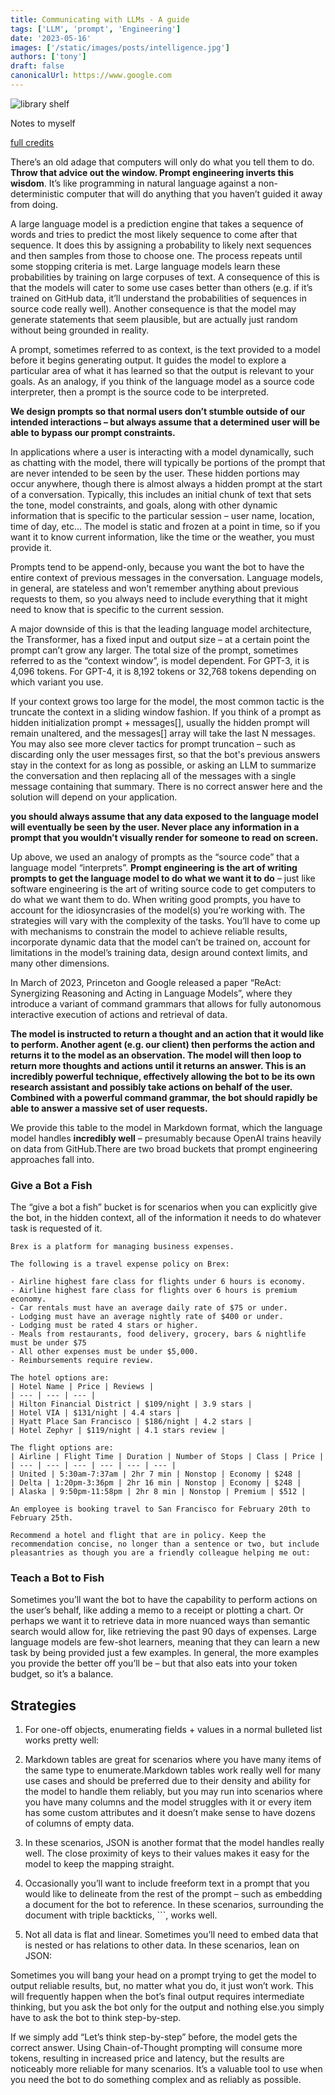 ```yaml
---
title: Communicating with LLMs - A guide
tags: ['LLM', 'prompt', 'Engineering']
date: '2023-05-16'
images: ['/static/images/posts/intelligence.jpg']
authors: ['tony']
draft: false
canonicalUrl: https://www.google.com
---
```


<Image
  className="w-full rounded-xl"
  alt="library shelf"
  src="/static/images/posts/intelligence.jpg"
  layout="responsive"
  width={450}
  height={250}
/>

<TOCInline toc={props.toc} asDisclosure toHeading={3} />

Notes to myself

[full credits](https://github.com/brexhq/prompt-engineering)

There’s an old adage that computers will only do what you tell them to do. **Throw that advice out the window. Prompt engineering inverts this wisdom**. It’s like programming in natural language against a non-deterministic computer that will do anything that you haven’t guided it away from doing.

A large language model is a prediction engine that takes a sequence of words and tries to predict the most likely sequence to come after that sequence. It does this by assigning a probability to likely next sequences and then samples from those to choose one. The process repeats until some stopping criteria is met.
Large language models learn these probabilities by training on large corpuses of text. A consequence of this is that the models will cater to some use cases better than others (e.g. if it’s trained on GitHub data, it’ll understand the probabilities of sequences in source code really well). Another consequence is that the model may generate statements that seem plausible, but are actually just random without being grounded in reality.

A prompt, sometimes referred to as context, is the text provided to a model before it begins generating output. It guides the model to explore a particular area of what it has learned so that the output is relevant to your goals. As an analogy, if you think of the language model as a source code interpreter, then a prompt is the source code to be interpreted.

**We design prompts so that normal users don’t stumble outside of our intended interactions – but always assume that a determined user will be able to bypass our prompt constraints.**

In applications where a user is interacting with a model dynamically, such as chatting with the model, there will typically be portions of the prompt that are never intended to be seen by the user. These hidden portions may occur anywhere, though there is almost always a hidden prompt at the start of a conversation.
Typically, this includes an initial chunk of text that sets the tone, model constraints, and goals, along with other dynamic information that is specific to the particular session – user name, location, time of day, etc...
The model is static and frozen at a point in time, so if you want it to know current information, like the time or the weather, you must provide it.

Prompts tend to be append-only, because you want the bot to have the entire context of previous messages in the conversation. Language models, in general, are stateless and won’t remember anything about previous requests to them, so you always need to include everything that it might need to know that is specific to the current session.

A major downside of this is that the leading language model architecture, the Transformer, has a fixed input and output size – at a certain point the prompt can’t grow any larger. The total size of the prompt, sometimes referred to as the “context window”, is model dependent. For GPT-3, it is 4,096 tokens. For GPT-4, it is 8,192 tokens or 32,768 tokens depending on which variant you use.

If your context grows too large for the model, the most common tactic is the truncate the context in a sliding window fashion. If you think of a prompt as hidden initialization prompt + messages[], usually the hidden prompt will remain unaltered, and the messages[] array will take the last N messages.
You may also see more clever tactics for prompt truncation – such as discarding only the user messages first, so that the bot's previous answers stay in the context for as long as possible, or asking an LLM to summarize the conversation and then replacing all of the messages with a single message containing that summary. There is no correct answer here and the solution will depend on your application.

**you should always assume that any data exposed to the language model will eventually be seen by the user. Never place any information in a prompt that you wouldn’t visually render for someone to read on screen.**

Up above, we used an analogy of prompts as the “source code” that a language model “interprets”. **Prompt engineering is the art of writing prompts to get the language model to do what we want it to do** – just like software engineering is the art of writing source code to get computers to do what we want them to do.
When writing good prompts, you have to account for the idiosyncrasies of the model(s) you’re working with. The strategies will vary with the complexity of the tasks. You’ll have to come up with mechanisms to constrain the model to achieve reliable results, incorporate dynamic data that the model can’t be trained on, account for limitations in the model’s training data, design around context limits, and many other dimensions.

In March of 2023, Princeton and Google released a paper “ReAct: Synergizing Reasoning and Acting in Language Models”, where they introduce a variant of command grammars that allows for fully autonomous interactive execution of actions and retrieval of data.

**The model is instructed to return a thought and an action that it would like to perform. Another agent (e.g. our client) then performs the action and returns it to the model as an observation. The model will then loop to return more thoughts and actions until it returns an answer.
This is an incredibly powerful technique, effectively allowing the bot to be its own research assistant and possibly take actions on behalf of the user. Combined with a powerful command grammar, the bot should rapidly be able to answer a massive set of user requests.**

We provide this table to the model in Markdown format, which the language model handles **incredibly well** – presumably because OpenAI trains heavily on data from GitHub.There are two broad buckets that prompt engineering approaches fall into.

### Give a Bot a Fish

The “give a bot a fish” bucket is for scenarios when you can explicitly give the bot, in the hidden context, all of the information it needs to do whatever task is requested of it.

```
Brex is a platform for managing business expenses.

The following is a travel expense policy on Brex:

- Airline highest fare class for flights under 6 hours is economy.
- Airline highest fare class for flights over 6 hours is premium economy.
- Car rentals must have an average daily rate of $75 or under.
- Lodging must have an average nightly rate of $400 or under.
- Lodging must be rated 4 stars or higher.
- Meals from restaurants, food delivery, grocery, bars & nightlife must be under $75
- All other expenses must be under $5,000.
- Reimbursements require review.

The hotel options are:
| Hotel Name | Price | Reviews |
| --- | --- | --- |
| Hilton Financial District | $109/night | 3.9 stars |
| Hotel VIA | $131/night | 4.4 stars |
| Hyatt Place San Francisco | $186/night | 4.2 stars |
| Hotel Zephyr | $119/night | 4.1 stars review |

The flight options are:
| Airline | Flight Time | Duration | Number of Stops | Class | Price |
| --- | --- | --- | --- | --- | --- |
| United | 5:30am-7:37am | 2hr 7 min | Nonstop | Economy | $248 |
| Delta | 1:20pm-3:36pm | 2hr 16 min | Nonstop | Economy | $248 |
| Alaska | 9:50pm-11:58pm | 2hr 8 min | Nonstop | Premium | $512 |

An employee is booking travel to San Francisco for February 20th to February 25th.

Recommend a hotel and flight that are in policy. Keep the recommendation concise, no longer than a sentence or two, but include pleasantries as though you are a friendly colleague helping me out:

```

### Teach a Bot to Fish

Sometimes you’ll want the bot to have the capability to perform actions on the user’s behalf, like adding a memo to a receipt or plotting a chart. Or perhaps we want it to retrieve data in more nuanced ways than semantic search would allow for, like retrieving the past 90 days of expenses.
Large language models are few-shot learners, meaning that they can learn a new task by being provided just a few examples. In general, the more examples you provide the better off you’ll be – but that also eats into your token budget, so it’s a balance.

## Strategies

1. For one-off objects, enumerating fields + values in a normal bulleted list works pretty well:

2. Markdown tables are great for scenarios where you have many items of the same type to enumerate.Markdown tables work really well for many use cases and should be preferred due to their density and ability for the model to handle them reliably, but you may run into scenarios where you have many columns and the model struggles with it or every item has some custom attributes and it doesn’t make sense to have dozens of columns of empty data.

3. In these scenarios, JSON is another format that the model handles really well. The close proximity of keys to their values makes it easy for the model to keep the mapping straight.

4. Occasionally you’ll want to include freeform text in a prompt that you would like to delineate from the rest of the prompt – such as embedding a document for the bot to reference. In these scenarios, surrounding the document with triple backticks, ```, works well.

5. Not all data is flat and linear. Sometimes you’ll need to embed data that is nested or has relations to other data. In these scenarios, lean on JSON:

Sometimes you will bang your head on a prompt trying to get the model to output reliable results, but, no matter what you do, it just won’t work. This will frequently happen when the bot’s final output requires intermediate thinking, but you ask the bot only for the output and nothing else.you simply have to ask the bot to think step-by-step.

If we simply add “Let’s think step-by-step” before, the model gets the correct answer. Using Chain-of-Thought prompting will consume more tokens, resulting in increased price and latency, but the results are noticeably more reliable for many scenarios. It’s a valuable tool to use when you need the bot to do something complex and as reliably as possible.
